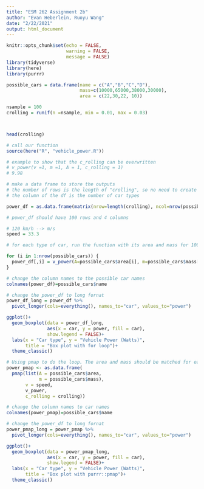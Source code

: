 ```yaml
---
title: "ESM 262 Assignment 2b"
author: "Evan Heberlein, Ruoyu Wang"
date: "2/22/2021"
output: html_document
---
```


```r
knitr::opts_chunk$set(echo = FALSE,
                      warning = FALSE,
                      message = FALSE)
library(tidyverse)
library(here)
library(purrr)
```

```r
possible_cars = data.frame(name = c("A","B","C","D"),
                           mass=c(10000,65000,38000,30000), 
                           area = c(22,30,22, 10))
```

```r
nsample = 100
crolling = runif(n =nsample, min = 0.01, max = 0.03)



head(crolling)
```

```r
# call our function
source(here("R", "vehicle_power.R"))

# example to show that the c_rolling can be overwritten
# v_power(v =1, m =1, A = 1, c_rolling = 1)
# 9.98
```

```r
# make a data frame to store the outputs
# the number of rows is the length of "crolling", so no need to create a df for crolling
# the column of the df is the number of car types

power_df = as.data.frame(matrix(nrow=length(crolling), ncol=nrow(possible_cars)))

# power_df should have 100 rows and 4 columns

# 120 km/h --> m/s
speed = 33.3

# for each type of car, run the function with its area and mass for 100 different rolling coefficients. Then store the results in one column.

for (i in 1:nrow(possible_cars)) {
  power_df[,i] = v_power(A=possible_cars$area[i], m=possible_cars$mass[i], v=speed, c_rolling = crolling)
}

# change the column names to the possible car names
colnames(power_df)=possible_cars$name
```

```r
# change the power_df to long fornat
power_df_long = power_df %>% 
  pivot_longer(cols=everything(), names_to="car", values_to="power")

ggplot()+
  geom_boxplot(data = power_df_long, 
               aes(x = car, y = power, fill = car),
               show.legend = FALSE)+
  labs(x = "Car type", y = "Vehicle Power (Watts)", 
       title = "Box plot with for loop")+
  theme_classic()
```
```r
# Using pmap to do the loop. The area and mass should be matched for each type of car, so use list to group them. the v_power is the function name, the c_rolling have 100 values.
power_pmap <- as.data.frame(
  pmap(list(A = possible_cars$area,
            m = possible_cars$mass),
       v = speed,
       v_power,
       c_rolling = crolling))

# change the column names to car names
colnames(power_pmap)=possible_cars$name
```

```r
# change the power_df to long fornat
power_pmap_long = power_pmap %>% 
  pivot_longer(cols=everything(), names_to="car", values_to="power")

ggplot()+
  geom_boxplot(data = power_pmap_long, 
               aes(x = car, y = power, fill = car),
               show.legend = FALSE)+
  labs(x = "Car type", y = "Vehicle Power (Watts)", 
       title = "Box plot with purrr::pmap")+
  theme_classic()
```





